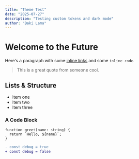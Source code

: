 ```yaml
---
title: "Theme Test"
date: "2025-07-27"
description: "Testing custom tokens and dark mode"
author: "Baki Lama"
---
```


# Welcome to the Future

Here's a paragraph with some [inline links](https://openai.com) and some `inline code`.

> This is a great quote from someone cool.

## Lists & Structure

- Item one
- Item two
- Item three

### A Code Block

```tsx {3} // highlights line 3
function greet(name: string) {
  return `Hello, ${name}`;
}
```

```diff
- const debug = true
+ const debug = false
```

<Gif src="/images/hi-minion.gif" alt="Minion in action" />
